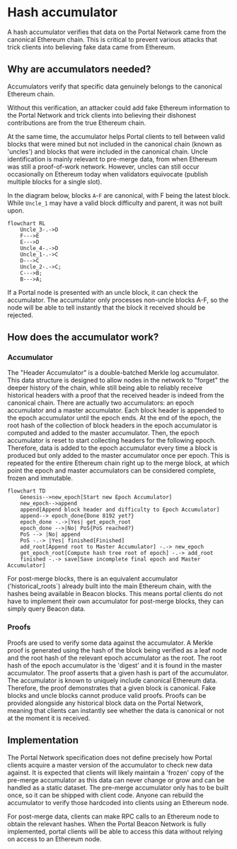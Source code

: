 # Hash accumulator

A hash accumulator verifies that data on the Portal Network came from the canonical Ethereum chain. 
This is critical to prevent various attacks that trick clients into believing fake data came from Ethereum.

## Why are accumulators needed?

Accumulators verify that specific data genuinely belongs to the canonical Ethereum chain. 

Without this verification, an attacker could add fake Ethereum information to the Portal Network and trick clients into believing their dishonest contributions are from the true Ethereum chain.

At the same time, the accumulator helps Portal clients to tell between valid blocks that were mined but not included in the canonical chain (known as 'uncles')
and blocks that were included in the canonical chain. Uncle identification is mainly relevant to pre-merge data, from when Ethereum was still a proof-of-work network. 
However, uncles can still occur occasionally on Ethereum today when validators equivocate (publish multiple blocks for a single slot).

In the diagram below, blocks `A`-`F` are canonical, with F being the latest block. 
While `Uncle_1` may have a valid block difficulty and parent, it was not built upon.

```mermaid
flowchart RL
    Uncle_3-.->D
    F--->E
    E--->D
    Uncle_4-.->D
    Uncle_1-.->C
    D--->C
    Uncle_2-.->C;
    C--->B;
    B--->A;
```

If a Portal node is presented with an uncle block, it can check the accumulator. 
The accumulator only processes non-uncle blocks A-F, so the node will be able to tell instantly that the block it received should be rejected.

## How does the accumulator work?

### Accumulator

The "Header Accumulator" is a double-batched Merkle log accumulator.
This data structure is designed to allow nodes in the network to "forget" the deeper history of the chain, while still being able to reliably receive historical headers with a proof that the received header is indeed from the canonical chain. 
There are actually two accumulators: an epoch accumulator and a master accumulator. Each block header is appended to the epoch accumulator until the epoch ends. 
At the end of the epoch, the root hash of the collection of block headers in the epoch accumulator is computed and added to the master accumulator. 
Then, the epoch accumulator is reset to start collecting headers for the following epoch. Therefore, data is added to the epoch accumulator every time a block is produced but only added to the master accumulator once per epoch.
This is repeated for the entire Ethereum chain right up to the merge block, at which point the epoch and master accumulators can be considered complete, frozen and immutable.

```mermaid
flowchart TD
    Genesis-->new_epoch[Start new Epoch Accumulator]
    new_epoch-->append
    append[Append block header and difficulty to Epoch Accumulator]
    append--> epoch_done{Done 8192 yet?}
    epoch_done -.->|Yes| get_epoch_root
    epoch_done -->|No| PoS{PoS reached?}
    PoS --> |No| append
    PoS -.-> |Yes| finished[Finished]
    add_root[Append root to Master Accumulator] -.-> new_epoch
    get_epoch_root[Compute hash tree root of epoch] -.-> add_root
    finished -.-> save[Save incomplete final epoch and Master Accumulator]

```

For post-merge blocks, there is an equivalent accumulator ('historical_roots`) already built into the main Ethereum chain, with the hashes being available in Beacon blocks.
This means portal clients do not have to implement their own accumulator for post-merge blocks, they can simply query Beacon data.

### Proofs

Proofs are used to verify some data against the accumulator. 
A Merkle proof is generated using the hash of the block being verified as a leaf node and the root hash of the relevant epoch accumulator as the root.
The root hash of the epoch accumulator is the 'digest' and it is found in the master accumulator.
The proof asserts that a given hash is part of the accumulator. The accumulator is known to uniquely include canonical Ethereum data. 
Therefore, the proof demonstrates that a given block is canonical. Fake blocks and uncle blocks cannot produce valid proofs.
Proofs can be provided alongside any historical block data on the Portal Network, meaning that clients can instantly see whether the data is canonical or not at the moment it is received.


## Implementation

The Portal Network specification does not define precisely how Portal clients acquire a master version of the accumulator to check new data against. 
It is expected that clients will likely maintain a 'frozen' copy of the pre-merge accumulator as this data can never change or grow and can be handled as a static dataset.
The pre-merge accumulator only has to be built once, so it can be shipped with client code. Anyone can rebuild the accumulator to verify those hardcoded into clients using an Ethereum node. 

For post-merge data, clients can make RPC calls to an Ethereum node to obtain the relevant hashes. 
When the Portal Beacon Network is fully implemented, portal clients will be able to access this data without relying on access to an Ethereum node.
